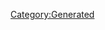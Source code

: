 {{Database/Costume/CostumeInfo
 |ID=98
 |DivaId=5
 |PrismCostumeId=18
 |Enabled=2
 |SkillId=25
 |EODICFLJAKO=False
 |AGBPBDODKBK=1
 |HMCOGDICFNB=1
 |LevelMax=4
 |HGBJODBCJDA=4
 |EGLDFPILJLG=1
 |GLEEPAFMPLO=False
 |IIELLEPEEFH=3610
}}
[[Category:Generated]]

